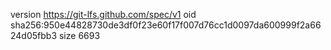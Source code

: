 version https://git-lfs.github.com/spec/v1
oid sha256:950e44828730de3df0f23e60f17f007d76cc1d0097da600999f2a6624d05fbb3
size 6693
